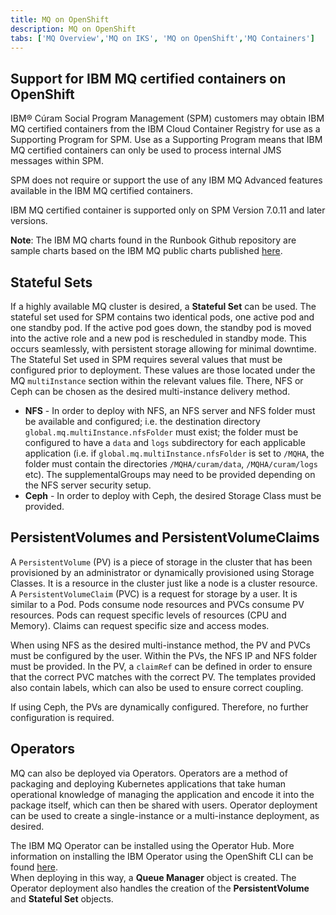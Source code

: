 ```yaml
---
title: MQ on OpenShift
description: MQ on OpenShift
tabs: ['MQ Overview','MQ on IKS', 'MQ on OpenShift','MQ Containers']
---
```


## Support for IBM MQ certified containers on OpenShift

IBM® Cúram Social Program Management (SPM) customers may obtain IBM MQ certified containers from the IBM Cloud Container Registry for use as a Supporting Program for SPM.
Use as a Supporting Program means that IBM MQ certified containers can only be used to process internal JMS messages within SPM.

SPM does not require or support the use of any IBM MQ Advanced features available in the IBM MQ certified containers.

IBM MQ certified container is supported only on SPM Version 7.0.11 and later versions.

<InlineNotification>

**Note**: The IBM MQ charts found in the Runbook Github repository are sample charts based on the IBM MQ public charts published [here](https://github.com/IBM/charts/tree/master/stable/ibm-mqadvanced-server-dev).

</InlineNotification>

## Stateful Sets

If a highly available MQ cluster is desired, a **Stateful Set** can be used. The stateful set used for SPM contains two identical
pods, one active pod and one standby pod. If the active pod goes down, the standby pod is moved into the active role and a new pod is rescheduled in standby mode.
This occurs seamlessly, with persistent storage allowing for minimal downtime. The Stateful Set used in SPM requires several values that must be configured prior to
deployment. These values are those located under the MQ `multiInstance` section within the relevant values file. There, NFS or Ceph can be chosen as the desired
multi-instance delivery method.

* **NFS** - In order to deploy with NFS, an NFS server and NFS folder must be available and configured; i.e. the destination directory `global.mq.multiInstance.nfsFolder` must exist;
the folder must be configured to have a `data` and `logs` subdirectory for each applicable application (i.e. if `global.mq.multiInstance.nfsFolder` is set to `/MQHA`, the folder must
contain the directories `/MQHA/curam/data`, `/MQHA/curam/logs` etc).
The supplementalGroups may need to be provided depending on the NFS server security setup.
* **Ceph** - In order to deploy with Ceph, the desired Storage Class must be provided.

## PersistentVolumes and PersistentVolumeClaims

A `PersistentVolume` (PV) is a piece of storage in the cluster that has been provisioned by an administrator or dynamically provisioned using Storage Classes.
It is a resource in the cluster just like a node is a cluster resource. A `PersistentVolumeClaim` (PVC) is a request for storage by a user. It is similar to
a Pod. Pods consume node resources and PVCs consume PV resources. Pods can request specific levels of resources (CPU and Memory). Claims can request specific
size and access modes.

When using NFS as the desired multi-instance method, the PV and PVCs must be configured by the user. Within the PVs, the NFS IP and NFS folder must be provided.
In the PV, a `claimRef` can be defined in order to ensure that the correct PVC matches with the correct PV. The templates provided also contain labels, which can
also be used to ensure correct coupling.

If using Ceph, the PVs are dynamically configured. Therefore, no further configuration is required.

## Operators

MQ can also be deployed via Operators. Operators are a method of packaging and deploying Kubernetes applications that take human operational knowledge of managing the application and encode it into the
package itself, which can then be shared with users. Operator deployment can be used to create a single-instance or a multi-instance deployment, as desired.  

The IBM MQ Operator can be installed using the Operator Hub. More information on  installing the IBM Operator using the OpenShift CLI
can be found [here](https://www.ibm.com/support/knowledgecenter/en/SSFKSJ_9.1.0/com.ibm.mq.ctr.doc/ctr_installing_cli.htm).  
When deploying in this way, a **Queue Manager** object is created. The Operator deployment also handles the creation of the **PersistentVolume** and **Stateful Set** objects.
